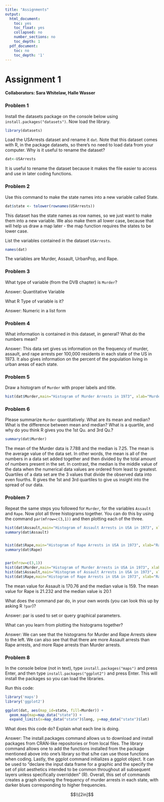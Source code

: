 ```yaml
---
title: "Assignments"
output:
  html_document:
    toc: yes
    toc_float: yes
    collapsed: no
    number_sections: no
    toc_depth: 1
  pdf_document:
    toc: no
    toc_depth: '1'
---
```



# Assignment 1

**Collaborators: Sara Whitelaw, Halle Wasser **


### Problem 1 

Install the datasets package on the console below using `install.packages("datasets")`. Now load the library.

```r
library(datasets)
```

Load the USArrests dataset and rename it `dat`. Note that this dataset comes with R, in the package datasets, so there's no need to load data from your computer. Why is it useful to rename the dataset?

```r
dat<-USArrests
```

It is useful to rename the dataset because it makes the file easier to access and use in later coding functions. 

### Problem 2

Use this command to make the state names into a new variable called State. 

```r
dat$state <- tolower(rownames(USArrests))
```

This dataset has the state names as row names, so we just want to make them into a new variable. We also make them all lower case, because that will help us draw a map later - the map function requires the states to be lower case.


List the variables contained in the dataset `USArrests`.

```r
names(dat)
```

The variables are Murder, Assault, UrbanPop, and Rape.

### Problem 3 

What type of variable (from the DVB chapter) is `Murder`? 

Answer: Quantitative Variable

What R Type of variable is it?

Answer: Numeric in a list form


### Problem 4

What information is contained in this dataset, in general? What do the numbers mean? 

Answer: This data set gives us information on the frequency of murder, assault, and rape arrests per 100,000 residents in each state of the US in 1973. It also gives information on the percent of the population living in urban areas of each state.

### Problem 5

Draw a histogram of `Murder` with proper labels and title.

```r
hist(dat$Murder,main="Histogram of Murder Arrests in 1973", xlab="Murder Arrests In A State per 100,000 Residents", ylab="Frequency")
```

### Problem 6

Please summarize `Murder` quantitatively. What are its mean and median? What is the difference between mean and median? What is a quartile, and why do you think R gives you the 1st Qu. and 3rd Qu.?

```r
summary(dat$Murder)
```
The mean of the Murder data is 7.788 and the median is 7.25. The mean is the average value of the data set. In other words, the mean is all of the numbers in a data set added together and then divided by the total amount of numbers present in the set. In contrast, the median is the middle value of the data when the numerical data values are ordered from least to greatest. Quartiles of a data set are the 3 values that divide the observed data into even fourths. R gives the 1st and 3rd quartiles to give us insight into the spread of our data. 

### Problem 7

Repeat the same steps you followed for `Murder`, for the variables `Assault` and `Rape`. Now plot all three histograms together. You can do this by using the command `par(mfrow=c(3,1))` and then plotting each of the three. 

```r
hist(dat$Assault,main="Histogram of Assault Arrests in USA in 1973", xlab="Assault Arrests In A State per 100,000 Residents", ylab="Frequency")
summary(dat$Assault)


hist(dat$Rape,main="Histogram of Rape Arrests in USA in 1973", xlab="Rape Arrests In A State per 100,000 Residents", ylab="Frequency")
summary(dat$Rape)


par(mfrow=c(3,1))
hist(dat$Murder,main="Histogram of Murder Arrests in USA in 1973", xlab="Murder Arrests per 100,000 Residents In A State", ylab="Frequency")
hist(dat$Assault,main="Histogram of Assault Arrests in USA in 1973", xlab="Assault Arrests per 100,000 Residents In A State", ylab="Frequency")
hist(dat$Rape,main="Histogram of Rape Arrests in USA in 1973", xlab="Rape Arrests per 100,000 Residents In A State", ylab="Frequency")
```


The mean value for Assault is 170.76 and the median value is 159.
The mean value for Rape is 21.232 and the median value is 20.1

What does the command par do, in your own words (you can look this up by asking R `?par`)?

Answer: par is used to set or query graphical parameters.

What can you learn from plotting the histograms together?

Answer: We can see that the histograms for Murder and Rape Arrests skew to the left. We can also see that that there are more Assault arrests than Rape arrests, and more Rape arrests than Murder arrests. 
  
### Problem 8

In the console below (not in text), type `install.packages("maps")` and press Enter, and then type `install.packages("ggplot2")` and press Enter. This will install the packages so you can load the libraries.

Run this code:

```r
library('maps') 
library('ggplot2') 

ggplot(dat, aes(map_id=state, fill=Murder)) + 
  geom_map(map=map_data("state")) + 
  expand_limits(x=map_data("state")$long, y=map_data("state")$lat)
```

What does this code do? Explain what each line is doing.

Answer: The install.packages command allows us to download and install packages from CRAN-like repositories or from local files. The library command allows one to add the functions installed from the package mentioned above into one's library so that s/he can use those functions when coding. Lastly, the ggplot command initializes a ggplot object. It can be used to "declare the input data frame for a graphic and the specify the set of plot aesthetics intended to be common throughout all subsequent layers unless specifically overridden" (R). Overall, this set of commands creates a graph showing the frequency of murder arrests in each state, with darker blues corresponding to higher frequencies.

$$\\[2in]$$